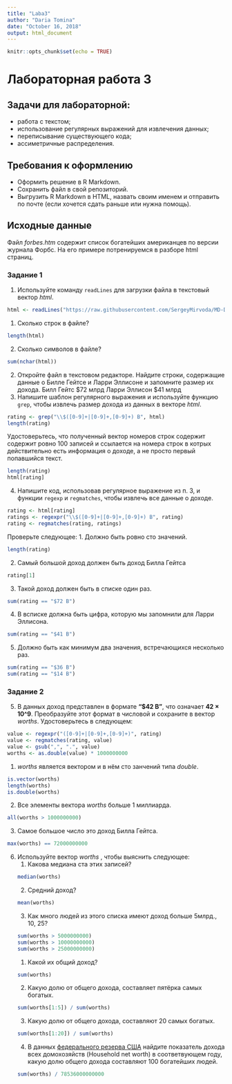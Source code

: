 ```yaml
---
title: "Laba3"
author: "Daria Tomina"
date: "October 16, 2018"
output: html_document
---
```


```r
knitr::opts_chunk$set(echo = TRUE)
```
# Лабораторная работа 3
## Задачи для лабораторной: 
* работа с текстом;
* использование регулярных выражений для извлечения данных;
* переписывание существующего кода;
* ассиметричные распределения.

## Требования к оформлению
* Оформить решение в R Markdown. 
* Сохранить файл в свой репозиторий.
* Выгрузить R Markdown в HTML, назвать своим именем и отправить по почте (если хочется сдать раньше или нужна помощь).

## Исходные данные
Файл _forbes.htm_ содержит список богатейших американцев по версии журнала Форбс.
На его примере потренируемся в разборе html страниц.

### Задание 1
1. Используйте команду ``readLines`` для загрузки файла в текстовый вектор _html_.
```r
html <- readLines("https://raw.githubusercontent.com/SergeyMirvoda/MD-DA-2018/master/data/forbes.htm")
```
   1. Сколько строк в файле?
```r
length(html)
```
   2. Сколько символов в файле?
```r
sum(nchar(html))
```
2. Откройте файл в текстовом редакторе. Найдите строки, содержащие данные о Билле Гейтсе и Ларри Эллисоне и запомните размер их дохода.
Билл Гейтс $72 млрд
Ларри Эллисон $41 млрд
3. Напишите шаблон регулярного выражения и используйте функцию ``grep``, чтобы извлечь размер дохода из данных в векторе _html_.
```r
rating <- grep("\\$([0-9]+|[0-9]+,[0-9]+) B", html)
length(rating)
```
Удостоверьтесь, что полученный вектор номеров строк содержит содержит ровно 100 записей и ссылается на номера строк в котрых действительно есть
информация о доходе, а не просто первый попавшийся текст.
```r
length(rating)
html[rating]
```
4. Напишите код, использовав регулярное выражение из п. 3, и функции ``regexp`` и ``regmatches``, чтобы извлечь все данные о доходе.
```r
rating <- html[rating]
ratings <- regexpr("\\$([0-9]+|[0-9]+,[0-9]+) B", rating)
rating <- regmatches(rating, ratings)
```
Проверьте следующее:
   1. Должно быть ровно сто значений.
```r
length(rating)
```
   2. Самый большой доход должен быть доход Билла Гейтса
```r
rating[1]
```
   3. Такой доход должен быть в списке один раз.
```r
sum(rating == "$72 B")
```
   4. В всписке должна быть цифра, которую мы запомнили для Ларри Эллисона.
```r
sum(rating == "$41 B")
```
   5. Должно быть как минимум два значения, встречающихся несколько раз.
```r
sum(rating == "$36 B")
sum(rating == "$14 B")
```


### Задание 2
5. В данных доход представлен в формате **"$42 B"**, что означает **42 × 10^9**.
Преобразуйте этот формат в числовой и сохраните в вектор _worths_. Удостоверьтесь в следующем:
```r
value <- regexpr("([0-9]+|[0-9]+,[0-9]+)", rating)
value <- regmatches(rating, value)
value <- gsub(",", ".", value)
worths <- as.double(value) * 1000000000
```
   1. _worths_ является вектором и в нём сто занчений типа _double_.
```r
is.vector(worths)
length(worths)
is.double(worths)
```
   2. Все элементы вектора _worths_ больше 1 миллиарда.
```r
all(worths > 1000000000)
```
   3. Самое большое число это доход Билла Гейтса.
```r
max(worths) == 72000000000
```
6. Используйте вектор _worths_ , чтобы выяснить следующее:
   1. Какова медиана ста этих записей?
```r
median(worths)
```
   2. Средний доход?
```r
mean(worths)
```
   3. Как много людей из этого списка имеют доход больше 5млрд., 10, 25? 
```r
sum(worths > 5000000000)
sum(worths > 10000000000)
sum(worths > 25000000000)
```
   1. Какой их общий доход?
```r
sum(worths)
```
   2. Какую долю от общего дохода, составляет пятёрка самых богатых.
```r
sum(worths[1:5]) / sum(worths)
```
   3. Какую долю от общего дохода, составляют 20 самых богатых.
```r
sum(worths[1:20]) / sum(worths)
```
   4. В данных [федерального резерва США](https://www.federalreserve.gov/releases/z1/current/html/introductory_text.htm) найдите
   показатель дохода всех домохозяйств (Household net worth) в соответвующем году, какую долю
   общего дохода составляют 100 богатейших людей. 
```r
sum(worths) / 78536000000000
```